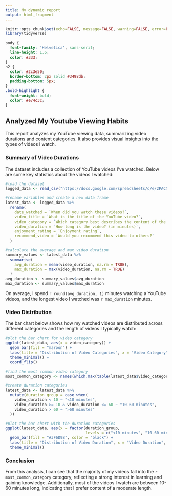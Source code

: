 ---
title: My dynamic report
output: html_fragment
---

```{r setup, include=FALSE}
knitr::opts_chunk$set(echo=FALSE, message=FALSE, warning=FALSE, error=FALSE)
library(tidyverse)
```

```{css}
body {
  font-family: 'Helvetica', sans-serif;
  line-height: 1.6;
  color: #333;
}
h2 {
  color: #2c3e50;
  border-bottom: 2px solid #3498db;
  padding-bottom: 5px;
}
.bold-highlight {
  font-weight: bold;
  color: #e74c3c;
}
```

## Analyzed My Youtube Viewing Habits

This report analyzes my YouTube viewing data, summarizing video durations and content categories. It also provides visual insights into the types of videos I watch.

### Summary of Video Durations

The dataset includes a collection of YouTube videos I've watched. Below are some key statistics about the videos I watched:

```{r}
#load the dataset
logged_data <- read_csv("https://docs.google.com/spreadsheets/d/e/2PACX-1vSrX2I61AkPoUlCu2wAf3B9dHucB0_RgBPiJ7LfXcImY1YU1oXKoAS8v-_WIoUN2qV4OdiyOFsKFdHI/pub?output=csv")

#rename variables and create a new data frame
latest_data <- logged_data %>%
  rename(
    date_watched = `When did you watch these videos?`,
    video_title = `What is the title of the YouTube video?`,
    video_category = `Which category best describes the content of the video?`,
    video_duration = `How long is the video? (in minutes)`,
    enjoyment_rating = `Enjoyment rating`,
    recommend_video = `Would you recommend this video to others?`
  )

#calculate the average and max video duration
summary_values <- latest_data %>%
  summarise(
    avg_duration = mean(video_duration, na.rm = TRUE),
    max_duration = max(video_duration, na.rm = TRUE)
  )
avg_duration <- summary_values$avg_duration
max_duration <- summary_values$max_duration
```

On average, I spend `r round(avg_duration, 1)` minutes watching a YouTube videos, and the longest video I watched was `r max_duration` minutes.

### Video Distribution

The bar chart below shows how my watched videos are distributed across different categories and the length of videos I typically watch:

```{r}
#plot the bar chart for video category
ggplot(latest_data, aes(x = video_category)) +
  geom_bar(fill = "maroon") +
  labs(title = "Distribution of Video Categories", x = "Video Category", y = "Count") +
  theme_minimal() +
  coord_flip()

#find the most common video category
most_common_category <- names(which.max(table(latest_data$video_category)))
```

```{r}
#create duration categories
latest_data <- latest_data %>%
  mutate(duration_group = case_when(
    video_duration < 10 ~ "<10 minutes",
    video_duration >= 10 & video_duration <= 60 ~ "10-60 minutes",
    video_duration > 60 ~ ">60 minutes"
  ))

#plot the bar chart with the duration categories
ggplot(latest_data, aes(x = factor(duration_group,
                                   levels = c("<10 minutes", "10-60 minutes", ">60 minutes")))) +
  geom_bar(fill = "#3F6D9B", color = "black") +
  labs(title = "Distribution of Video Duration", x = "Video Duration", y = "Count") +
  theme_minimal()
```

### Conclusion

From this analysis, I can see that the majority of my videos fall into the `r most_common_category` category, reflecting a strong interest in learning and gaining knowledge. Additionally, most of the videos I watch are between 10-60 minutes long, indicating that I prefer content of a moderate length.
